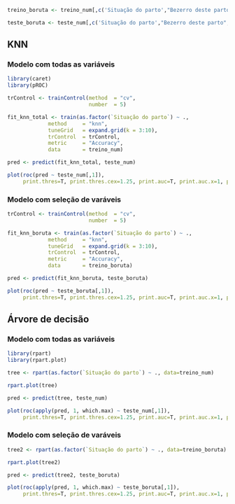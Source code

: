 


```r
treino_boruta <- treino_num[,c('Situação do parto',"Bezerro deste parto", "ECC", "Multiparidade", "PS (mês)","IEP (mês)","Nº SC","PA (kg/L/lactação)","DEL (dias)","PAT (kg/L/lactação)","PMDT (kg/L/dia)","DELA (dias)","ITU","Temp (ºC)","UR (%)")]

teste_boruta <- teste_num[,c('Situação do parto',"Bezerro deste parto", "ECC", "Multiparidade", "PS (mês)","IEP (mês)","Nº SC","PA (kg/L/lactação)","DEL (dias)","PAT (kg/L/lactação)","PMDT (kg/L/dia)","DELA (dias)","ITU","Temp (ºC)","UR (%)")]
```

## KNN

### Modelo com todas as variáveis

```r
library(caret)
library(pROC)

trControl <- trainControl(method  = "cv",
                          number  = 5)

fit_knn_total <- train(as.factor(`Situação do parto`) ~ .,
             method     = "knn",
             tuneGrid   = expand.grid(k = 3:10),
             trControl  = trControl,
             metric     = "Accuracy",
             data       = treino_num)

pred <- predict(fit_knn_total, teste_num)

plot(roc(pred ~ teste_num[,1]), 
     print.thres=T, print.thres.cex=1.25, print.auc=T, print.auc.x=1, print.auc.y=1, print.auc.cex=1.5)

```


### Modelo com seleção de varáveis

```r
trControl <- trainControl(method  = "cv",
                          number  = 5)

fit_knn_boruta <- train(as.factor(`Situação do parto`) ~ .,
             method     = "knn",
             tuneGrid   = expand.grid(k = 3:10),
             trControl  = trControl,
             metric     = "Accuracy",
             data       = treino_boruta)

pred <- predict(fit_knn_boruta, teste_boruta)

plot(roc(pred ~ teste_boruta[,1]), 
     print.thres=T, print.thres.cex=1.25, print.auc=T, print.auc.x=1, print.auc.y=1, print.auc.cex=1.5)

```


## Árvore de decisão

### Modelo com todas as variáveis

```r
library(rpart)
library(rpart.plot)

tree <- rpart(as.factor(`Situação do parto`) ~ ., data=treino_num)

rpart.plot(tree)

pred <- predict(tree, teste_num)

plot(roc(apply(pred, 1, which.max) ~ teste_num[,1]), 
     print.thres=T, print.thres.cex=1.25, print.auc=T, print.auc.x=1, print.auc.y=1, print.auc.cex=1.5)
```

### Modelo com seleção de varáveis

```r
tree2 <- rpart(as.factor(`Situação do parto`) ~ ., data=treino_boruta)

rpart.plot(tree2)

pred <- predict(tree2, teste_boruta)

plot(roc(apply(pred, 1, which.max) ~ teste_boruta[,1]), 
     print.thres=T, print.thres.cex=1.25, print.auc=T, print.auc.x=1, print.auc.y=1, print.auc.cex=1.5)
```
